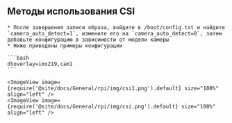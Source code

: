 


## Методы использования CSI

    * После завершения записи образа, войдите в /boot/config.txt и найдите `camera_auto_detect=1`, измените его на `camera_auto_detect=0`, затем добавьте конфигурацию в зависимости от модели камеры
    * Ниже приведены примеры конфигурации

    ```bash
    dtoverlay=imx219,cam1
    ```

    <ImageView image={require('@site/docs/General/rpi/img/csi1.png').default} size="100%" align="left" />
    <ImageView image={require('@site/docs/General/rpi/img/csi.png').default} size="100%" align="left" />